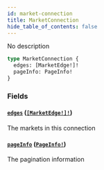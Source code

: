 ```yaml
---
id: market-connection
title: MarketConnection
hide_table_of_contents: false
---
```



No description

```graphql
type MarketConnection {
  edges: [MarketEdge!]!
  pageInfo: PageInfo!
}
```


### Fields

#### [`edges`](#) ([`[MarketEdge!]!`](/docs/testnet/graphql/objects/market-edge))

The markets in this connection


#### [`pageInfo`](#) ([`PageInfo!`](/docs/testnet/graphql/objects/page-info))

The pagination information




